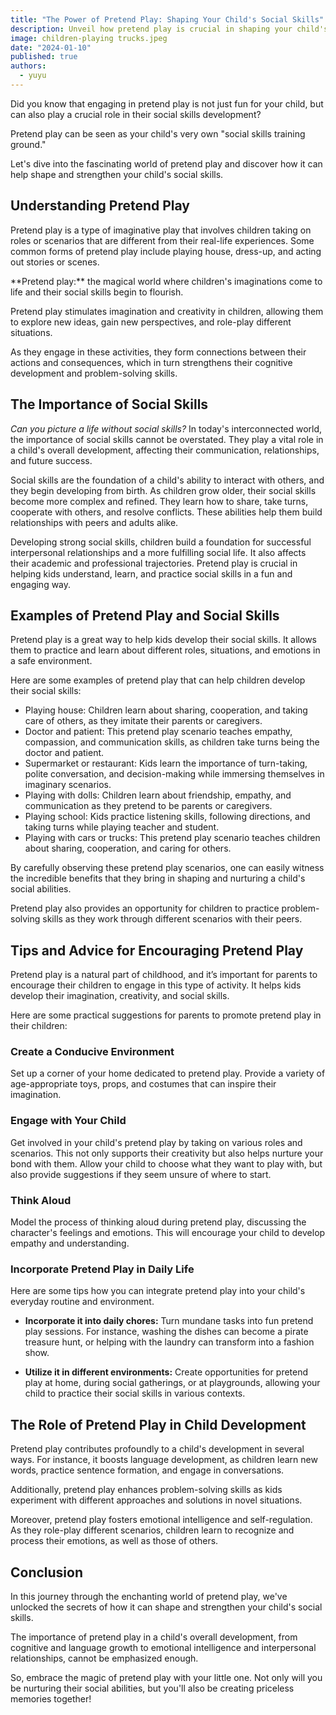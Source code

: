 ```yaml
---
title: "The Power of Pretend Play: Shaping Your Child's Social Skills"
description: Unveil how pretend play is crucial in shaping your child's social skills & personal growth. Dive into imaginative worlds that teach!
image: children-playing trucks.jpeg
date: "2024-01-10"
published: true
authors:
  - yuyu
---
```


Did you know that engaging in pretend play is not just fun for your child, but can also play a crucial role in their social skills development?

Pretend play can be seen as your child's very own "social skills training ground."

Let's dive into the fascinating world of pretend play and discover how it can help shape and strengthen your child's social skills.

## Understanding Pretend Play

Pretend play is a type of imaginative play that involves children taking on roles or scenarios that are different from their real-life experiences. Some common forms of pretend play include playing house, dress-up, and acting out stories or scenes.

<Callout>
**Pretend play:** the magical world where children's imaginations come to life and their social skills begin to flourish.
</Callout>

Pretend play stimulates imagination and creativity in children, allowing them to explore new ideas, gain new perspectives, and role-play different situations.

As they engage in these activities, they form connections between their actions and consequences, which in turn strengthens their cognitive development and problem-solving skills.

## The Importance of Social Skills

*Can you picture a life without social skills?* In today's interconnected world, the importance of social skills cannot be overstated. They play a vital role in a child's overall development, affecting their communication, relationships, and future success.

Social skills are the foundation of a child's ability to interact with others, and they begin developing from birth. As children grow older, their social skills become more complex and refined. They learn how to share, take turns, cooperate with others, and resolve conflicts. These abilities help them build relationships with peers and adults alike.

Developing strong social skills, children build a foundation for successful interpersonal relationships and a more fulfilling social life. It also affects their academic and professional trajectories. Pretend play is crucial in helping kids understand, learn, and practice social skills in a fun and engaging way.

## Examples of Pretend Play and Social Skills

Pretend play is a great way to help kids develop their social skills. It allows them to practice and learn about different roles, situations, and emotions in a safe environment.

Here are some examples of pretend play that can help children develop their social skills:

* Playing house: Children learn about sharing, cooperation, and taking care of others, as they imitate their parents or caregivers.
* Doctor and patient: This pretend play scenario teaches empathy, compassion, and communication skills, as children take turns being the doctor and patient.
* Supermarket or restaurant: Kids learn the importance of turn-taking, polite conversation, and decision-making while immersing themselves in imaginary scenarios.
* Playing with dolls: Children learn about friendship, empathy, and communication as they pretend to be parents or caregivers.
* Playing school: Kids practice listening skills, following directions, and taking turns while playing teacher and student.
* Playing with cars or trucks: This pretend play scenario teaches children about sharing, cooperation, and caring for others.

By carefully observing these pretend play scenarios, one can easily witness the incredible benefits that they bring in shaping and nurturing a child's social abilities.

Pretend play also provides an opportunity for children to practice problem-solving skills as they work through different scenarios with their peers.

## Tips and Advice for Encouraging Pretend Play

Pretend play is a natural part of childhood, and it’s important for parents to encourage their children to engage in this type of activity. It helps kids develop their imagination, creativity, and social skills.

Here are some practical suggestions for parents to promote pretend play in their children:

### Create a Conducive Environment
Set up a corner of your home dedicated to pretend play. Provide a variety of age-appropriate toys, props, and costumes that can inspire their imagination.

### Engage with Your Child
Get involved in your child's pretend play by taking on various roles and scenarios. This not only supports their creativity but also helps nurture your bond with them. Allow your child to choose what they want to play with, but also provide suggestions if they seem unsure of where to start.

### Think Aloud
Model the process of thinking aloud during pretend play, discussing the character's feelings and emotions. This will encourage your child to develop empathy and understanding.

### Incorporate Pretend Play in Daily Life

Here are some tips how you can integrate pretend play into your child's everyday routine and environment.

- **Incorporate it into daily chores:** Turn mundane tasks into fun pretend play sessions. For instance, washing the dishes can become a pirate treasure hunt, or helping with the laundry can transform into a fashion show.

- **Utilize it in different environments:** Create opportunities for pretend play at home, during social gatherings, or at playgrounds, allowing your child to practice their social skills in various contexts.

## The Role of Pretend Play in Child Development

Pretend play contributes profoundly to a child's development in several ways. For instance, it boosts language development, as children learn new words, practice sentence formation, and engage in conversations.

Additionally, pretend play enhances problem-solving skills as kids experiment with different approaches and solutions in novel situations.

Moreover, pretend play fosters emotional intelligence and self-regulation. As they role-play different scenarios, children learn to recognize and process their emotions, as well as those of others.

## Conclusion

In this journey through the enchanting world of pretend play, we've unlocked the secrets of how it can shape and strengthen your child's social skills.

The importance of pretend play in a child's overall development, from cognitive and language growth to emotional intelligence and interpersonal relationships, cannot be emphasized enough.

So, embrace the magic of pretend play with your little one. Not only will you be nurturing their social abilities, but you'll also be creating priceless memories together!
